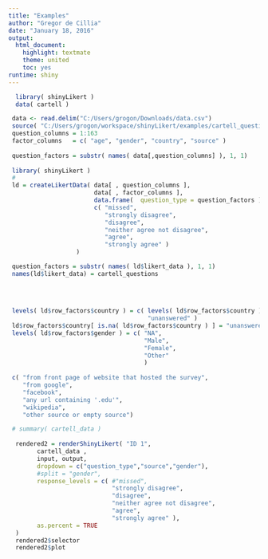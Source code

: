 ```yaml
---
title: "Examples"
author: "Gregor de Cillia"
date: "January 18, 2016"
output: 
  html_document: 
    highlight: textmate
    theme: united
    toc: yes
runtime: shiny
---
```


```r
  library( shinyLikert )
  data( cartell )
```


```r
 data <- read.delim("C:/Users/grogon/Downloads/data.csv")
 source( "C:/Users/grogon/workspace/shinyLikert/examples/cartell_questions.R" )
 question_columns = 1:163
 factor_columns   = c( "age", "gender", "country", "source" ) 
 
 question_factors = substr( names( data[,question_columns] ), 1, 1)
 
 library( shinyLikert )
 #
 ld = createLikertData( data[ , question_columns ],
                        data[ , factor_columns ],
                        data.frame(  question_type = question_factors ),
                        c( "missed",
                           "strongly disagree", 
                           "disagree", 
                           "neither agree not disagree", 
                           "agree", 
                           "strongly agree" )
                   )

 question_factors = substr( names( ld$likert_data ), 1, 1)
 names(ld$likert_data) = cartell_questions
 
 
 
 
 levels( ld$row_factors$country ) = c( levels( ld$row_factors$country ), 
                                       "unanswered" )
 ld$row_factors$country[ is.na( ld$row_factors$country ) ] = "unanswered"
 levels( ld$row_factors$gender ) = c( "NA",
                                      "Male",
                                      "Female",
                                      "Other"
                                      )
 
 c( "from front page of website that hosted the survey",
    "from google",
    "facebook",
    "any url containing '.edu'",
    "wikipedia",
    "other source or empty source")

```

```r
 # summary( cartell_data )
 
  rendered2 = renderShinyLikert( "ID 1",
        cartell_data , 
        input, output, 
        dropdown = c("question_type","source","gender"),
        #split = "gender",
        response_levels = c( #"missed",
                             "strongly disagree", 
                             "disagree", 
                             "neither agree not disagree", 
                             "agree", 
                             "strongly agree" ),
        as.percent = TRUE
  )
  rendered2$selector
  rendered2$plot 
 
```

